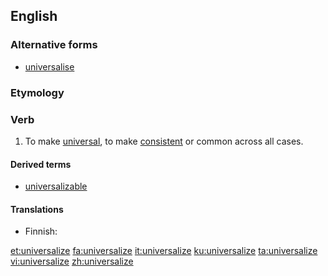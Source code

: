 ==English==

===Alternative forms===
* [[universalise]]

===Etymology===
{{suffix|universal|ize|lang=en}}

===Verb===
{{en-verb|universaliz}}

# To make [[universal]], to make [[consistent]] or common across all cases.

====Derived terms====
* [[universalizable]]

====Translations====
{{trans-top|to make universal}}
* Finnish: {{t+|fi|yleistää}}
{{trans-mid}}
{{trans-bottom}}

[[et:universalize]]
[[fa:universalize]]
[[it:universalize]]
[[ku:universalize]]
[[ta:universalize]]
[[vi:universalize]]
[[zh:universalize]]